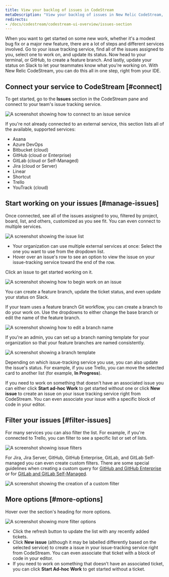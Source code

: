 ```yaml
---
title: View your backlog of issues in CodeStream
metaDescription: "View your backlog of issues in New Relic CodeStream, and simplify the process of starting work."
redirects:
- /docs/codestream/codestream-ui-overview/issues-section
---
```










When you want to get started on some new work, whether it's a modest bug fix or a major new feature, there are a lot of steps and different services involved. Go to your issue tracking service, find all of the issues assigned to you, select one to work on, and update its status. Now head to your terminal, or GitHub, to create a feature branch. And lastly, update your status on Slack to let your teammates know what you're working on. With New Relic CodeStream, you can do this all in one step, right from your IDE.

## Connect your service to CodeStream [#connect]

To get started, go to the **Issues** section in the CodeStream pane and connect to your team's issue tracking service.

<img
  title="issue service"
  alt="A screenshot showing how to connect to an issue service"
  src={issuesSectionConnect}
/>

If you're not already connected to an external service, this section lists all of the available, supported services:

* Asana
* Azure DevOps
* Bitbucket (cloud)
* GitHub (cloud or Enterprise)
* GitLab (cloud or Self-Managed)
* Jira (cloud or Server)
* Linear
* Shortcut
* Trello
* YouTrack (cloud)

## Start working on your issues [#manage-issues]

Once connected, see all of the issues assigned to you, filtered by project, board, list, and others, customized as you see fit. You can even connect to multiple services.

<img
  title="issue list"
  alt="A screenshot showing the issue list"
  src={issuesSectionBacklog}
/>

* Your organization can use multiple external services at once: Select the one you want to use from the dropdown list.
* Hover over an issue's row to see an option to view the issue on your issue-tracking service toward the end of the row.

Click an issue to get started working on it.

<img
  title="start work"
  alt="A screenshot showing how to begin work on an issue"
  src={startWork2}
/>

You can create a feature branch, update the ticket status, and even update your status on Slack.

If your team uses a feature branch Git workflow, you can create a branch to do your work on. Use the dropdowns to either change the base branch or edit the name of the feature branch.

<img
  title="branch options"
  alt="A screenshot showing how to edit a branch name"
  src={startWorkBranchOptions}
/>

If you're an admin, you can set up a branch naming template for your organization so that your feature branches are named consistently.

<img
  title="branch template"
  alt="A screenshot showing a branch template"
  src={startWorkBranchTemplate2}
/>

Depending on which issue-tracking service you use, you can also update the issue's status. For example, if you use Trello, you can move the selected card to another list (for example, **In Progress**).

If you need to work on something that doesn't have an associated issue you can either click **Start ad-hoc Work** to get started without one or click **New issue** to create an issue on your issue tracking service right from CodeStream. You can even associate your issue with a specific block of code in your editor.

## Filter your issues [#filter-issues]

For many services you can also filter the list. For example, if you're connected to Trello, you can filter to see a specific list or set of lists.

<img
  alt="A screenshot showing issue filters"
  src={issuesFilter}
/>

For Jira, Jira Server, GitHub, GitHub Enterprise, GitLab, and GitLab Self-managed you can even create custom filters. There are some special guidelines when creating a custom query for [GitHub and GitHub Enterprise](/docs/codestream/codestream-ui-overview/pull-requests-section/#github) or for [GitLab and GitLab Self-Managed](/docs/codestream/codestream-ui-overview/pull-requests-section/#gitlab).

<img
  title="custom-filter"
  alt="A screenshot showing the creation of a custom filter"
  src={issuesCustomFilter}
/>

## More options [#more-options]

Hover over the section's heading for more options.

<img
  title="more-options"
  alt="A screenshot showing more filter options"
  src={issuesSectionHeader}
/>

* Click the refresh button to update the list with any recently added tickets.
* Click **New issue** (although it may be labelled differently based on the selected service) to create a issue in your issue-tracking service right from CodeStream. You can even associate that ticket with a block of code in your editor.
* If you need to work on something that doesn’t have an associated ticket, you can click **Start Ad-hoc Work** to get started without a ticket.
